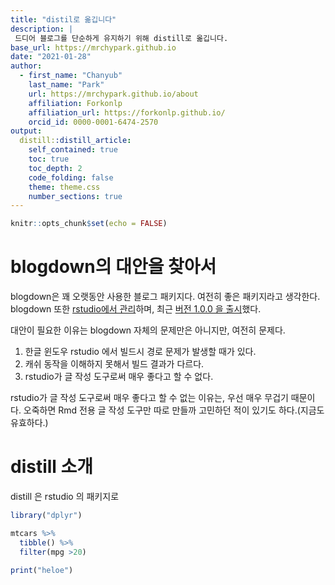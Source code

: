 ```yaml
---
title: "distil로 옮깁니다"
description: |
 드디어 블로그를 단순하게 유지하기 위해 distill로 옮깁니다.
base_url: https://mrchypark.github.io
date: "2021-01-28"
author:
  - first_name: "Chanyub"
    last_name: "Park"
    url: https://mrchypark.github.io/about
    affiliation: Forkonlp
    affiliation_url: https://forkonlp.github.io/
    orcid_id: 0000-0001-6474-2570
output:
  distill::distill_article:
    self_contained: true
    toc: true
    toc_depth: 2
    code_folding: false
    theme: theme.css
    number_sections: true
---
```


```r
knitr::opts_chunk$set(echo = FALSE)
```

# blogdown의 대안을 찾아서

blogdown은 꽤 오랫동안 사용한 블로그 패키지다.
여전히 좋은 패키지라고 생각한다.
blogdown 또한 [rstudio에서 관리][blogdown]하며, 최근 [버전 1.0.0 을 출시][bd1]했다.

대안이 필요한 이유는 blogdown 자체의 문제만은 아니지만, 여전히 문제다.

1. 한글 윈도우 rstudio 에서 빌드시 경로 문제가 발생할 때가 있다.
1. 캐쉬 동작을 이해하지 못해서 빌드 결과가 다르다.
1. rstudio가 글 작성 도구로써 매우 좋다고 할 수 없다.

rstudio가 글 작성 도구로써 매우 좋다고 할 수 없는 이유는, 우선 매우 무겁기 때문이다.
오죽하면 Rmd 전용 글 작성 도구만 따로 만들까 고민하던 적이 있기도 하다.(지금도 유효하다.)


# distill 소개

distill 은 rstudio 의 패키지로 


```r
library("dplyr")

mtcars %>% 
  tibble() %>% 
  filter(mpg >20)

print("heloe")
```


[blogdown]: https://github.com/rstudio/blogdown
[bd1]: https://blog.rstudio.com/2021/01/18/blogdown-v1.0/
